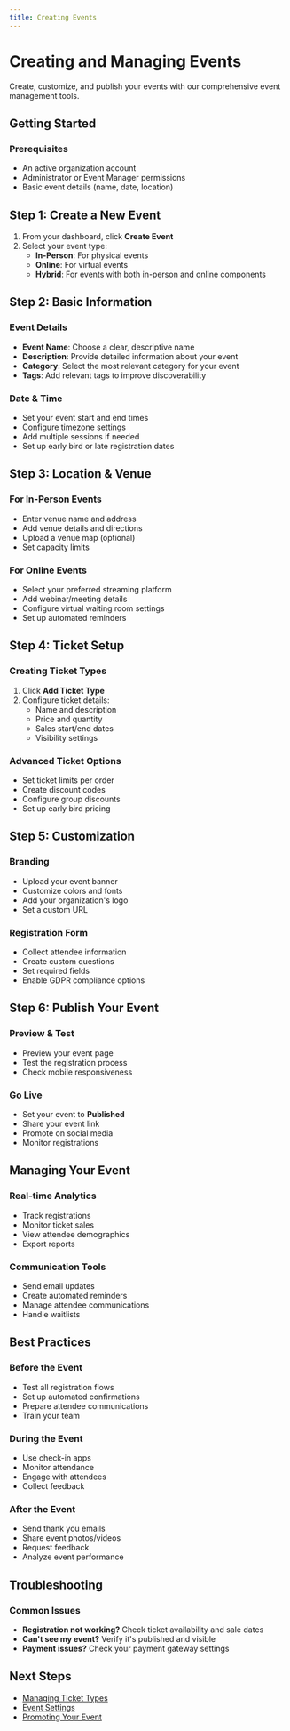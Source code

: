 ```yaml
---
title: Creating Events
---
```


# Creating and Managing Events

Create, customize, and publish your events with our comprehensive event management tools.

## Getting Started

### Prerequisites
- An active organization account
- Administrator or Event Manager permissions
- Basic event details (name, date, location)

## Step 1: Create a New Event

1. From your dashboard, click **Create Event**
2. Select your event type:
   - **In-Person**: For physical events
   - **Online**: For virtual events
   - **Hybrid**: For events with both in-person and online components

## Step 2: Basic Information

### Event Details
- **Event Name**: Choose a clear, descriptive name
- **Description**: Provide detailed information about your event
- **Category**: Select the most relevant category for your event
- **Tags**: Add relevant tags to improve discoverability

### Date & Time
- Set your event start and end times
- Configure timezone settings
- Add multiple sessions if needed
- Set up early bird or late registration dates

## Step 3: Location & Venue

### For In-Person Events
- Enter venue name and address
- Add venue details and directions
- Upload a venue map (optional)
- Set capacity limits

### For Online Events
- Select your preferred streaming platform
- Add webinar/meeting details
- Configure virtual waiting room settings
- Set up automated reminders

## Step 4: Ticket Setup

### Creating Ticket Types
1. Click **Add Ticket Type**
2. Configure ticket details:
   - Name and description
   - Price and quantity
   - Sales start/end dates
   - Visibility settings

### Advanced Ticket Options
- Set ticket limits per order
- Create discount codes
- Configure group discounts
- Set up early bird pricing

## Step 5: Customization

### Branding
- Upload your event banner
- Customize colors and fonts
- Add your organization's logo
- Set a custom URL

### Registration Form
- Collect attendee information
- Create custom questions
- Set required fields
- Enable GDPR compliance options

## Step 6: Publish Your Event

### Preview & Test
- Preview your event page
- Test the registration process
- Check mobile responsiveness

### Go Live
- Set your event to **Published**
- Share your event link
- Promote on social media
- Monitor registrations

## Managing Your Event

### Real-time Analytics
- Track registrations
- Monitor ticket sales
- View attendee demographics
- Export reports

### Communication Tools
- Send email updates
- Create automated reminders
- Manage attendee communications
- Handle waitlists

## Best Practices

### Before the Event
- Test all registration flows
- Set up automated confirmations
- Prepare attendee communications
- Train your team

### During the Event
- Use check-in apps
- Monitor attendance
- Engage with attendees
- Collect feedback

### After the Event
- Send thank you emails
- Share event photos/videos
- Request feedback
- Analyze event performance

## Troubleshooting

### Common Issues
- **Registration not working?** Check ticket availability and sale dates
- **Can't see my event?** Verify it's published and visible
- **Payment issues?** Check your payment gateway settings

## Next Steps
- [Managing Ticket Types](./managing-tickets)
- [Event Settings](./event-settings)
- [Promoting Your Event](../marketing/event-promotion)
